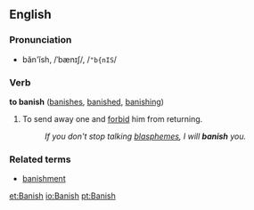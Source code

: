 ==English==
===Pronunciation===
*băn'ĭsh, /ˈbænɪʃ/, /<tt>"b{nIS</tt>/

===Verb===
'''to banish''' ([[banishes]], [[banished]], [[banishing]])

# To send away one and [[forbid]] him from returning.
#: ''If you don't stop talking [[blaspheme|blasphemes]], I will '''banish''' you.''

===Related terms===
*[[banishment]]

[[et:Banish]]
[[io:Banish]]
[[pt:Banish]]